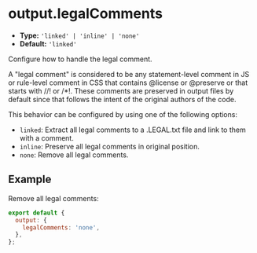# output.legalComments

- **Type:** `'linked' | 'inline' | 'none'`
- **Default:** `'linked'`

Configure how to handle the legal comment.

A "legal comment" is considered to be any statement-level comment in JS or rule-level comment in CSS that contains @license or @preserve or that starts with //! or /\*!. These comments are preserved in output files by default since that follows the intent of the original authors of the code.

This behavior can be configured by using one of the following options:

- `linked`: Extract all legal comments to a .LEGAL.txt file and link to them with a comment.
- `inline`: Preserve all legal comments in original position.
- `none`: Remove all legal comments.

## Example

Remove all legal comments:

```js
export default {
  output: {
    legalComments: 'none',
  },
};
```
